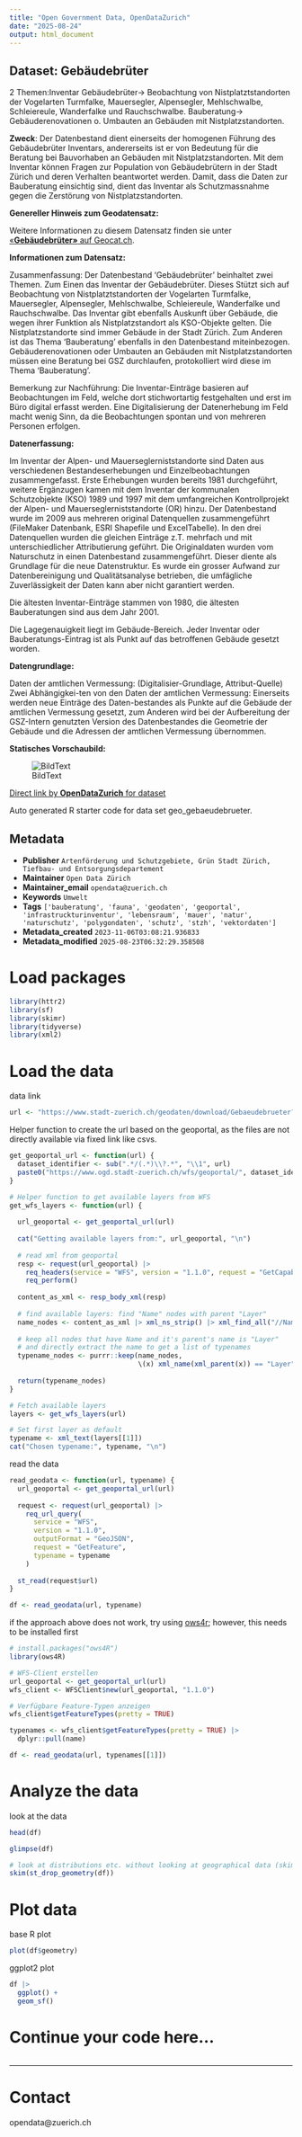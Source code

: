 ```yaml
---
title: "Open Government Data, OpenDataZurich"
date: "2025-08-24"
output: html_document
---
```


## Dataset: Gebäudebrüter

2 Themen:Inventar Gebäudebrüter-&gt; Beobachtung von Nistplatztstandorten der Vogelarten Turmfalke, Mauersegler, Alpensegler, Mehlschwalbe, Schleiereule, Wanderfalke und Rauchschwalbe.
Bauberatung-&gt; Gebäuderenovationen o. Umbauten an Gebäuden mit Nistplatzstandorten.

**Zweck**: Der Datenbestand dient einerseits der homogenen Führung des Gebäudebrüter Inventars, andererseits ist er von Bedeutung für die Beratung bei Bauvorhaben an Gebäuden mit Nistplatzstandorten. Mit dem Inventar können Fragen zur Population von Gebäudebrütern in der Stadt Zürich und deren Verhalten beantwortet werden. Damit, dass die Daten zur Bauberatung einsichtig sind, dient das Inventar als Schutzmassnahme gegen die Zerstörung von Nistplatzstandorten.

**Genereller Hinweis zum Geodatensatz:**


Weitere Informationen zu diesem Datensatz finden sie unter [«**Gebäudebrüter»** auf Geocat.ch](https://www.geocat.ch/geonetwork/srv/ger/catalog.search#/metadata/0bd44405-438a-81ea-103a-d8a244a4f34f).				
			   

**Informationen zum Datensatz:**

Zusammenfassung:
Der Datenbestand 'Gebäudebrüter' beinhaltet zwei Themen. Zum Einen das Inventar der Gebäudebrüter. Dieses Stützt sich auf Beobachtung von Nistplatztstandorten der Vogelarten Turmfalke, Mauersegler, Alpensegler, Mehlschwalbe, Schleiereule, Wanderfalke und Rauchschwalbe. Das Inventar gibt ebenfalls Auskunft über Gebäude, die wegen ihrer Funktion als Nistplatzstandort als KSO-Objekte gelten. Die Nistplatzstandorte sind immer Gebäude in der Stadt Zürich. Zum Anderen ist das Thema 'Bauberatung' ebenfalls in den Datenbestand miteinbezogen. Gebäuderenovationen oder Umbauten an Gebäuden mit Nistplatzstandorten müssen eine Beratung bei GSZ durchlaufen, protokolliert wird diese im Thema 'Bauberatung'.

Bemerkung zur Nachführung:
Die Inventar-Einträge basieren auf Beobachtungen im Feld, welche dort stichwortartig festgehalten und erst im Büro digital erfasst werden. Eine Digitalisierung der Datenerhebung im Feld macht wenig Sinn, da die Beobachtungen spontan und von mehreren Personen erfolgen.

**Datenerfassung:**

Im Inventar der Alpen- und Mauerseglerniststandorte sind Daten aus verschiedenen Bestandeserhebungen und Einzelbeobachtungen zusammengefasst. Erste Erhebungen wurden bereits 1981 durchgeführt, weitere Ergänzugen kamen mit dem Inventar der kommunalen Schutzobjekte (KSO) 1989 und 1997 mit dem umfangreichen Kontrollprojekt der Alpen- und Mauerseglerniststandorte (OR) hinzu.
Der Datenbestand wurde im 2009 aus mehreren original Datenquellen zusammengeführt (FileMaker Datenbank, ESRI Shapefile und ExcelTabelle). In den drei Datenquellen wurden die gleichen Einträge z.T. mehrfach und mit unterschiedlicher Attributierung geführt. Die Originaldaten wurden vom Naturschutz in einen Datenbestand zusammengeführt. Dieser diente als Grundlage für die neue Datenstruktur. Es wurde ein grosser Aufwand zur Datenbereinigung und Qualitätsanalyse betrieben, die umfägliche Zuverlässigkeit der Daten kann aber nicht garantiert werden.

Die ältesten Inventar-Einträge stammen von 1980, die ältesten Bauberatungen sind aus dem Jahr 2001.

Die Lagegenauigkeit liegt im Gebäude-Bereich. Jeder Inventar oder Bauberatungs-Eintrag ist als Punkt auf das betroffenen Gebäude gesetzt worden.

**Datengrundlage:**

Daten der amtlichen Vermessung: (Digitalisier-Grundlage, Attribut-Quelle) Zwei Abhängigkei-ten von den Daten der amtlichen Vermessung: Einerseits werden neue Einträge des Daten-bestandes als Punkte auf die Gebäude der amtlichen Vermessung gesetzt, zum Anderen wird bei der Aufbereitung der GSZ-Intern genutzten Version des Datenbestandes die Geometrie der Gebäude und die Adressen der amtlichen Vermessung übernommen.

**Statisches Vorschaubild:**

![BildText](https://www.gis.stadt-zuerich.ch/zueriplan_docs/geocat/0bd44405-438a-81ea-103a-d8a244a4f34f.png)



[Direct link by **OpenDataZurich** for dataset](https://data.stadt-zuerich.ch/dataset/geo_gebaeudebrueter)

Auto generated R starter code for data set geo_gebaeudebrueter.

## Metadata

- **Publisher** `Artenförderung und Schutzgebiete, Grün Stadt Zürich, Tiefbau- und Entsorgungsdepartement`
- **Maintainer** `Open Data Zürich`
- **Maintainer_email** `opendata@zuerich.ch`
- **Keywords** `Umwelt`
- **Tags** `['bauberatung', 'fauna', 'geodaten', 'geoportal', 'infrastruckturinventur', 'lebensraum', 'mauer', 'natur', 'naturschutz', 'polygondaten', 'schutz', 'stzh', 'vektordaten']`
- **Metadata_created** `2023-11-06T03:08:21.936833`
- **Metadata_modified** `2025-08-23T06:32:29.358508`


# Load packages

```r
library(httr2)
library(sf)
library(skimr)
library(tidyverse)
library(xml2)
```

# Load the data

data link
```r
url <- "https://www.stadt-zuerich.ch/geodaten/download/Gebaeudebrueter?format=geojson_link"
```


Helper function to create the url based on the geoportal, as the files are not directly available via fixed link like csvs.
```r
get_geoportal_url <- function(url) {
  dataset_identifier <- sub(".*/(.*)\\?.*", "\\1", url)
  paste0("https://www.ogd.stadt-zuerich.ch/wfs/geoportal/", dataset_identifier)
}
```

```r
# Helper function to get available layers from WFS
get_wfs_layers <- function(url) {
  
  url_geoportal <- get_geoportal_url(url)
  
  cat("Getting available layers from:", url_geoportal, "\n")
  
  # read xml from geoportal
  resp <- request(url_geoportal) |> 
    req_headers(service = "WFS", version = "1.1.0", request = "GetCapabilities") |> 
    req_perform()
  
  content_as_xml <- resp_body_xml(resp)
  
  # find available layers: find "Name" nodes with parent "Layer"
  name_nodes <- content_as_xml |> xml_ns_strip() |> xml_find_all("//Name")
  
  # keep all nodes that have Name and it's parent's name is "Layer"
  # and directly extract the name to get a list of typenames
  typename_nodes <- purrr::keep(name_nodes,
                                \(x) xml_name(xml_parent(x)) == "Layer")
  
  return(typename_nodes)
}

# Fetch available layers
layers <- get_wfs_layers(url)

# Set first layer as default
typename <- xml_text(layers[[1]])
cat("Chosen typename:", typename, "\n")
```

read the data
```r
read_geodata <- function(url, typename) {
  url_geoportal <- get_geoportal_url(url)
  
  request <- request(url_geoportal) |>
    req_url_query(
      service = "WFS",
      version = "1.1.0",
      outputFormat = "GeoJSON",
      request = "GetFeature",
      typename = typename
    )
  
  st_read(request$url)
}

df <- read_geodata(url, typename)
```

if the approach above does not work, try using [ows4r](https://eblondel.github.io/ows4R/); however, this needs to be installed first
```r
# install.packages("ows4R")
library(ows4R)

# WFS-Client erstellen
url_geoportal <- get_geoportal_url(url)
wfs_client <- WFSClient$new(url_geoportal, "1.1.0")

# Verfügbare Feature-Typen anzeigen
wfs_client$getFeatureTypes(pretty = TRUE)

typenames <- wfs_client$getFeatureTypes(pretty = TRUE) |> 
  dplyr::pull(name)

df <- read_geodata(url, typenames[[1]])
```

# Analyze the data

look at the data
```r
head(df)
```

```r
glimpse(df)
```

```r
# look at distributions etc. without looking at geographical data (skim cannot deal with geometries)
skim(st_drop_geometry(df))
```

# Plot data

base R plot
```r
plot(df$geometry)
```

ggplot2 plot
```r
df |>
  ggplot() +
  geom_sf()
```

# Continue your code here...

```r

```

------------------------------------------------------------------------

# Contact

opendata@zuerich.ch
